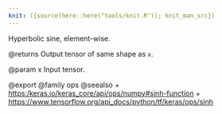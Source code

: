 ```yaml
---
knit: ({source(here::here("tools/knit.R")); knit_man_src})
---
```

Hyperbolic sine, element-wise.

@returns
    Output tensor of same shape as `x`.

@param x
Input tensor.

@export
@family ops
@seealso
+ <https:/keras.io/keras_core/api/ops/numpy#sinh-function>
+ <https://www.tensorflow.org/api_docs/python/tf/keras/ops/sinh>
